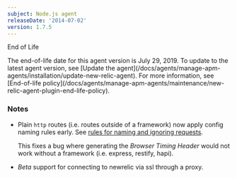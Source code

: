 ```yaml
---
subject: Node.js agent
releaseDate: '2014-07-02'
version: 1.7.5
---
```


End of Life

<Callout variant="important">
  The end-of-life date for this agent version is July 29, 2019. To update to the latest agent version, see [Update the agent](/docs/agents/manage-apm-agents/installation/update-new-relic-agent). For more information, see [End-of-life policy](/docs/agents/manage-apm-agents/maintenance/new-relic-agent-plugin-end-life-policy).
</Callout>

### Notes

* Plain `http` routes (i.e. routes outside of a framework) now apply config naming rules early. See [rules for naming and ignoring requests](https://github.com/newrelic/node-newrelic#rules-for-naming-and-ignoring-requests).

  This fixes a bug where generating the _Browser Timing Header_ would not work without a framework (i.e. express, restify, hapi).
* _Beta_ support for connecting to newrelic via ssl through a proxy.
